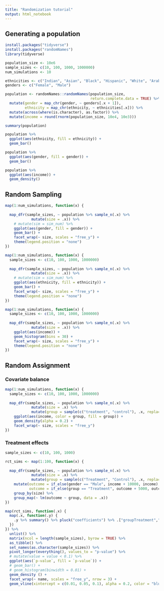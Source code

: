 ```yaml
---
title: "Randomization tutorial"
output: html_notebook
---
```


## Generating a population

```r
install.packages("tidyverse")
install.packages("randomNames")
library(tidyverse)

population_size <- 10e6
sample_sizes <- c(10, 100, 1000, 1000000)
num_simulations <- 10

ethnicities <- c("Indian", "Asian", "Black", "Hispanic", "White", "Arabic")
genders <- c("Female", "Male")

population <- randomNames::randomNames(population_size,
                                       return.complete.data = TRUE) %>%
  mutate(gender = map_chr(gender, ~ genders[.x + 1]),
         ethnicity = map_chr(ethnicity, ~ ethnicities[.x])) %>%
  mutate(across(where(is.character), as.factor)) %>%
  mutate(income = round(rnorm(population_size, 10e4, 10e3)))

summary(population)

population %>%
  ggplot(aes(ethnicity, fill = ethnicity)) +
  geom_bar()

population %>%
  ggplot(aes(gender, fill = gender)) +
  geom_bar()

population %>%
  ggplot(aes(income)) +
  geom_density()
```

## Random Sampling

```r
map(1:num_simulations, function(x) {
  
  map_dfr(sample_sizes, ~ population %>% sample_n(.x) %>%
            mutate(size = .x)) %>%
    # mutate(sim = sim_num) %>%
    ggplot(aes(gender, fill = gender)) +
    geom_bar() +
    facet_wrap(~ size, scales = "free_y") +
    theme(legend.position = "none")
})
```

```r
map(1:num_simulations, function(x) {
  sample_sizes <- c(10, 100, 1000, 1000000)
  
  map_dfr(sample_sizes, ~ population %>% sample_n(.x) %>%
            mutate(size = .x)) %>%
    # mutate(sim = sim_num) %>%
    ggplot(aes(ethnicity, fill = ethnicity)) +
    geom_bar() +
    facet_wrap(~ size, scales = "free_y") +
    theme(legend.position = "none")
})
```

```r
map(1:num_simulations, function(x) {
  sample_sizes <- c(10, 100, 1000, 1000000)
  
  map_dfr(sample_sizes, ~ population %>% sample_n(.x) %>%
            mutate(size = .x)) %>%
    ggplot(aes(income)) +
    geom_histogram(bins = 30) +
    facet_wrap(~ size, scales = "free_y") +
    theme(legend.position = "none")
})
```
## Random Assignment

### Covariate balance

```r
map(1:num_simulations, function(x) {
  sample_sizes <- c(10, 100, 1000, 1000000)
  
  map_dfr(sample_sizes, ~ population %>% sample_n(.x) %>%
            mutate(size = .x) %>%
            mutate(group = sample(c("treatment", "control"), .x, replace = TRUE))) %>%
    ggplot(aes(income, color = group, fill = group)) +
    geom_density(alpha = 0.2) +
    facet_wrap(~ size, scales = "free_y")
})
```

### Treatment effects 

```r
sample_sizes <- c(10, 100, 1000)

rct_sims <- map(1:100, function(x) {
 
  map_dfr(sample_sizes, ~ population %>% sample_n(.x) %>%
            mutate(size = .x) %>%
            mutate(group = sample(c("Treatment", "Control"), .x, replace = TRUE))) %>%
    mutate(outcome = if_else(gender == "Male", income + 10000, income),
           outcome = if_else(group == "Treatment", outcome + 5000, outcome)) %>%
    group_by(size) %>%
    group_map(~ lm(outcome ~ group, data = .x))
})

map(rct_sims, function(.x) {
  map(.x, function(.y) {
    .y %>% summary() %>% pluck("coefficients") %>% .["groupTreatment","Pr(>|t|)"]
  })
}) %>%
  unlist() %>%
  matrix(ncol = length(sample_sizes), byrow = TRUE) %>%
  as_tibble() %>%
  set_names(as.character(sample_sizes)) %>%
  pivot_longer(everything(), values_to = "p-value") %>%
  # mutate(value = value < 0.1) %>%
  ggplot(aes(`p-value`, fill = `p-value`)) +
  # geom_bar() +
  # geom_histogram(binwidth = 0.01) +
  geom_density () +
  facet_wrap(~ name, scales = "free_y", nrow = 3) +
  geom_vline(xintercept = c(0.01, 0.05, 0.1), alpha = 0.2, color = "blue")
```
